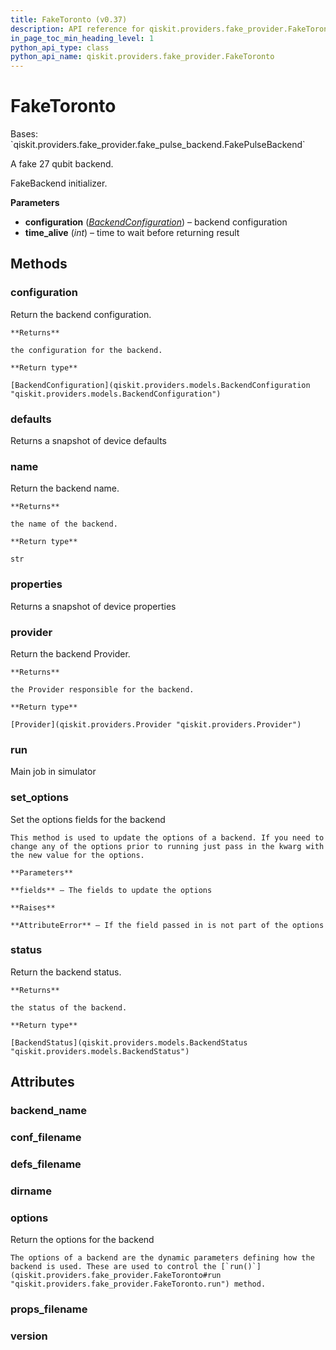 ```yaml
---
title: FakeToronto (v0.37)
description: API reference for qiskit.providers.fake_provider.FakeToronto in qiskit v0.37
in_page_toc_min_heading_level: 1
python_api_type: class
python_api_name: qiskit.providers.fake_provider.FakeToronto
---
```


# FakeToronto

<Class id="qiskit.providers.fake_provider.FakeToronto" isDedicatedPage={true} github="https://github.com/qiskit/qiskit/tree/stable/0.21/qiskit/providers/fake_provider/backends/toronto/fake_toronto.py" signature="FakeToronto" modifiers="class">
  Bases: `qiskit.providers.fake_provider.fake_pulse_backend.FakePulseBackend`

  A fake 27 qubit backend.

  FakeBackend initializer.

  **Parameters**

  *   **configuration** ([*BackendConfiguration*](qiskit.providers.models.BackendConfiguration "qiskit.providers.models.BackendConfiguration")) – backend configuration
  *   **time\_alive** (*int*) – time to wait before returning result

  ## Methods

  <span id="qiskit-providers-fake-provider-faketoronto-configuration" />

  ### configuration

  <Function id="qiskit.providers.fake_provider.FakeToronto.configuration" signature="FakeToronto.configuration()">
    Return the backend configuration.

    **Returns**

    the configuration for the backend.

    **Return type**

    [BackendConfiguration](qiskit.providers.models.BackendConfiguration "qiskit.providers.models.BackendConfiguration")
  </Function>

  <span id="qiskit-providers-fake-provider-faketoronto-defaults" />

  ### defaults

  <Function id="qiskit.providers.fake_provider.FakeToronto.defaults" signature="FakeToronto.defaults()">
    Returns a snapshot of device defaults
  </Function>

  <span id="qiskit-providers-fake-provider-faketoronto-name" />

  ### name

  <Function id="qiskit.providers.fake_provider.FakeToronto.name" signature="FakeToronto.name()">
    Return the backend name.

    **Returns**

    the name of the backend.

    **Return type**

    str
  </Function>

  <span id="qiskit-providers-fake-provider-faketoronto-properties" />

  ### properties

  <Function id="qiskit.providers.fake_provider.FakeToronto.properties" signature="FakeToronto.properties()">
    Returns a snapshot of device properties
  </Function>

  <span id="qiskit-providers-fake-provider-faketoronto-provider" />

  ### provider

  <Function id="qiskit.providers.fake_provider.FakeToronto.provider" signature="FakeToronto.provider()">
    Return the backend Provider.

    **Returns**

    the Provider responsible for the backend.

    **Return type**

    [Provider](qiskit.providers.Provider "qiskit.providers.Provider")
  </Function>

  <span id="qiskit-providers-fake-provider-faketoronto-run" />

  ### run

  <Function id="qiskit.providers.fake_provider.FakeToronto.run" signature="FakeToronto.run(run_input, **kwargs)">
    Main job in simulator
  </Function>

  <span id="qiskit-providers-fake-provider-faketoronto-set-options" />

  ### set\_options

  <Function id="qiskit.providers.fake_provider.FakeToronto.set_options" signature="FakeToronto.set_options(**fields)">
    Set the options fields for the backend

    This method is used to update the options of a backend. If you need to change any of the options prior to running just pass in the kwarg with the new value for the options.

    **Parameters**

    **fields** – The fields to update the options

    **Raises**

    **AttributeError** – If the field passed in is not part of the options
  </Function>

  <span id="qiskit-providers-fake-provider-faketoronto-status" />

  ### status

  <Function id="qiskit.providers.fake_provider.FakeToronto.status" signature="FakeToronto.status()">
    Return the backend status.

    **Returns**

    the status of the backend.

    **Return type**

    [BackendStatus](qiskit.providers.models.BackendStatus "qiskit.providers.models.BackendStatus")
  </Function>

  ## Attributes

  ### backend\_name

  <Attribute id="qiskit.providers.fake_provider.FakeToronto.backend_name" attributeValue="'fake_toronto'" />

  ### conf\_filename

  <Attribute id="qiskit.providers.fake_provider.FakeToronto.conf_filename" attributeValue="'conf_toronto.json'" />

  ### defs\_filename

  <Attribute id="qiskit.providers.fake_provider.FakeToronto.defs_filename" attributeValue="'defs_toronto.json'" />

  ### dirname

  <Attribute id="qiskit.providers.fake_provider.FakeToronto.dirname" attributeValue="'/home/runner/work/qiskit/qiskit/.tox/docs/lib/python3.8/site-packages/qiskit/providers/fake_provider/backends/toronto'" />

  ### options

  <Attribute id="qiskit.providers.fake_provider.FakeToronto.options">
    Return the options for the backend

    The options of a backend are the dynamic parameters defining how the backend is used. These are used to control the [`run()`](qiskit.providers.fake_provider.FakeToronto#run "qiskit.providers.fake_provider.FakeToronto.run") method.
  </Attribute>

  ### props\_filename

  <Attribute id="qiskit.providers.fake_provider.FakeToronto.props_filename" attributeValue="'props_toronto.json'" />

  ### version

  <Attribute id="qiskit.providers.fake_provider.FakeToronto.version" attributeValue="1" />
</Class>

